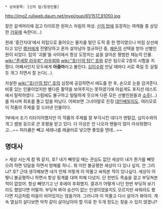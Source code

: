  * 상위항목: [신의 탑/등장인물]
http://img2.ruliweb.daum.net/mypi/gup/81/1517_91050.jpg

짙은 갈색머리에 검고 타이트한 원피스 차림의 여성. [[신의 탑]]에 등장하는 여캐들 중 상당한 [[거유]]에 속한다(...)

원래 '중간지대'에서 외탑으로 들어오는 물자를 털던 도적 중 한 명이였으나 마침 상선에 타고 있던 [[랭커]]에게 전멸당하고 혼자 살아남아 절규하던 중, [[헤돈]]의 선택을 받아 선별인원이 되었다. 탑의 '괴물'들 사이에서 항상 도망치는 삶을 살아온 평범한 재능의 인물. [[wiki:"폰세칼 라우뢰" 라우뢰]]와 [[wiki:"호(신의 탑)" 호]]와 같은 팀으로 2층의 시험을 치뤘다. 어째서인지 모두에게 '''아줌마'''라고 불린다. [[십이수]]랑 만날 때마다 서로 죽일 듯 살릴 듯 개그 치면서 잘 논다(…). 

자살한 [[wiki:"호(신의 탑)" 호]]의 심정에 공감하면서 애도를 한 후, 손으로 눈을 감겨준다. 비중 있는 인물이었지만 별다른 활약을 보여주지는 못하였기에 아쉽게도 포지션 테스트에서 탈락하였다. 그럼에도 불구하고 털털하게 웃으며 다른 모든 선별인원들과 [[소주]](…)를 마시며 회포를 풀고 탑을 떠났다. 어찌보면 그녀야말로 진정 [[대인배]]일지도. 여러모로 이 작품의 주제를 잘 드러낸 인물이다. 

1부에서 조기 리타이어했지만 이 작품의 주제를 잘 부각시킨 데다가 멘탈갑, 십이수와의 개그 썸씽 등으로 큰 호평을 받고 있다. 더 이상은 안 나오자 팬들이 많이 아쉬워했다고...~~ 피라큘은 빼고 세레나를 레귤러로 넣으면 좋았을 텐데...~~

== 명대사 ==
> 세상 사는게 참 뭐 같지, 호? 내가 빼앗길 때는 관심도 없던 세상이 내가  뭔가를 빼앗으려 하면 닦달을 하면서 방해를 하니.. 뭐 이런 불공평한 세상이 다 있나 싶지. 안 그러냐? 호? 근데 생각해보면 내가 언제 저렇게 이 악물고 싸워본 적이 있나싶다. 세상이 어떻니 불공평하니 하면서 항상 핑계를 대며 피해 다녔지. 단 한번도 목숨을 걸고 부딪쳐본 적이 없었어. 항상 빼앗기고 난 후에야 후회했지. 결과가 어떻게 나던 한번 부딪혀 보기라도 했었다면 어떨까. 부딪쳐 봐야 승산이 없는 인생이었을지도 모르지만 싸워라도 봤다면 지금처럼 마음이 비어있지는 않을거야. 그러니까 이 악물고 다시 살아가 봐야지. 계속 열심히 살다보면 악착 같이 살아남아야 할 이유 한 두개 정도는 찾을 수 있지 않겠냐?
